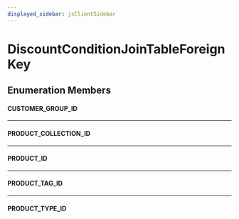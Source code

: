 ```yaml
---
displayed_sidebar: jsClientSidebar
---
```



# DiscountConditionJoinTableForeignKey

## Enumeration Members

#### CUSTOMER\_GROUP\_ID

___

#### PRODUCT\_COLLECTION\_ID

___

#### PRODUCT\_ID

___

#### PRODUCT\_TAG\_ID

___

#### PRODUCT\_TYPE\_ID
